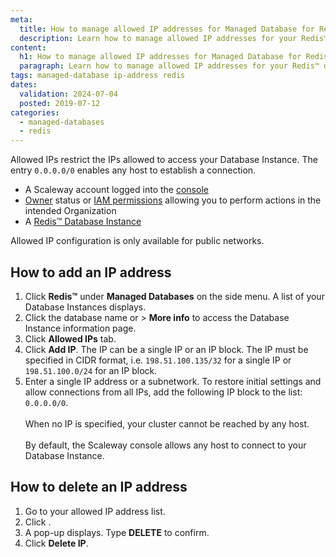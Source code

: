 ```yaml
---
meta:
  title: How to manage allowed IP addresses for Managed Database for Redis™
  description: Learn how to manage allowed IP addresses for your Redis™ database.
content:
  h1: How to manage allowed IP addresses for Managed Database for Redis™
  paragraph: Learn how to manage allowed IP addresses for your Redis™ database.
tags: managed-database ip-address redis
dates:
  validation: 2024-07-04
  posted: 2019-07-12
categories:
  - managed-databases
  - redis
---
```


Allowed IPs restrict the IPs allowed to access your Database Instance. The entry `0.0.0.0/0` enables any host to establish a connection.

<Macro id="requirements" />

- A Scaleway account logged into the [console](https://console.scaleway.com/)
- [Owner](/identity-and-access-management/iam/concepts/#owner/) status or [IAM permissions](/identity-and-access-management/iam/concepts/#permission/) allowing you to perform actions in the intended Organization
- A [Redis™ Database Instance](/managed-databases/redis/how-to/create-a-database-for-redis/)

<Message type="note">
  Allowed IP configuration is only available for public networks.
</Message>

## How to add an IP address

1. Click **Redis™** under **Managed Databases** on the side menu. A list of your Database Instances displays.
2. Click the database name or <Icon name="more" /> > **More info** to access the Database Instance information page.
3. Click **Allowed IPs** tab.
4. Click **Add IP**. The IP can be a single IP or an IP block.
    <Message type="note">
      The IP must be specified in CIDR format, i.e. `198.51.100.135/32` for a single IP or `198.51.100.0/24` for an IP block.
    </Message>
5. Enter a single IP address or a subnetwork.
    <Message type="note">
      To restore initial settings and allow connections from all IPs, add the following IP block to the list: `0.0.0.0/0`. <br /><br />
      When no IP is specified, your cluster cannot be reached by any host.<br /><br />
      By default, the Scaleway console allows any host to connect to your Database Instance.
    </Message>

## How to delete an IP address

1. Go to your allowed IP address list.
2. Click <Icon name="delete" />.
3. A pop-up displays. Type **DELETE** to confirm.
4. Click **Delete IP**.


